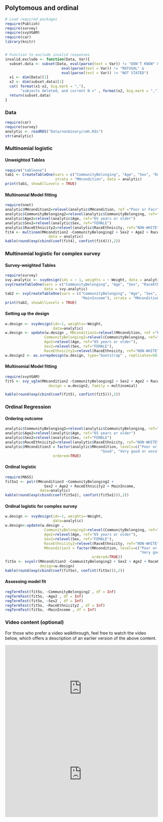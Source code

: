 ## Polytomous and ordinal {.unnumbered}

```r
# Load required packages
require(Publish)
require(survey)
require(svyVGAM)
require(car)
library(knitr)


# Function to exclude invalid responses
invalid.exclude <- function(Data, Var){
  subset.data <- subset(Data, eval(parse(text = Var)) != "DON'T KNOW" & 
                          eval(parse(text = Var)) != "REFUSAL" & 
                          eval(parse(text = Var)) != "NOT STATED")
  x1 <- dim(Data)[1]
  x2 <- dim(subset.data)[1]
  cat( format(x1-x2, big.mark = ","),
       "subjects deleted, and current N =" , format(x2, big.mark = ",") , "\n")
  return(subset.data)
}
```

### Data

```r
require(car)
require(survey)
analytic <- readRDS("Data/nonbinary/cmh.Rds")
str(analytic)
```

### Multinomial logistic

#### Unweighted Tables

```r
require("tableone")
tab1 <- CreateTableOne(vars = c("CommunityBelonging", "Age", "Sex", "RaceEthnicity", "MainIncome"),
                       strata = "MHcondition", data = analytic)
print(tab1, showAllLevels = TRUE)
```

#### Multinomial Model fitting

```r
require(nnet)
analytic$MHcondition2=relevel(analytic$MHcondition, ref ="Poor or Fair")
analytic$CommunityBelonging2=relevel(analytic$CommunityBelonging, ref="VERY WEAK")
analytic$Age2=relevel(analytic$Age, ref="65 years or older")
analytic$Sex2=relevel(analytic$Sex, ref="FEMALE")
analytic$RaceEthnicity2=relevel(analytic$RaceEthnicity, ref="NON-WHITE")
fit4 <- multinom(MHcondition2 ~CommunityBelonging2 + Sex2 + Age2 + RaceEthnicity2 + MainIncome, 
                    data = analytic)
kable(round(exp(cbind(coef(fit4), confint(fit4))),2))
```

### Multinomial logistic for complex survey

#### Survey-weighted Tables

```r
require(survey)
svy.analytic <- svydesign(ids = ~ 1, weights = ~ Weight, data = analytic)
svyCreateTableOne(vars = c("CommunityBelonging", "Age", "Sex", "RaceEthnicity", "MainIncome"), 
                  data = svy.analytic)
tab2 <- svyCreateTableOne(vars = c("CommunityBelonging", "Age", "Sex", "RaceEthnicity", 
                                   "MainIncome"), strata = "MHcondition", data = svy.analytic)
print(tab2, showAllLevels = TRUE)
```

#### Setting up the design

```r
w.design <- svydesign(id=~1, weights=~Weight, 
                      data=analytic)
w.design <- update(w.design , MHcondition2=relevel(MHcondition, ref ="Poor or Fair"),
                  CommunityBelonging2=relevel(CommunityBelonging, ref="VERY WEAK"),
                  Age2=relevel(Age, ref="65 years or older"),
                  Sex2=relevel(Sex, ref="FEMALE"),
                  RaceEthnicity2=relevel(RaceEthnicity, ref="NON-WHITE"))
w.design2 <- as.svrepdesign(w.design, type="bootstrap" , replicates=50)
```

#### Multinomial Model fitting

```r
require(svyVGAM)
fit5 <- svy_vglm(MHcondition2 ~CommunityBelonging2 + Sex2 + Age2 + RaceEthnicity2 + MainIncome,
                    design = w.design2, family = multinomial)
```

```r
kable(round(exp(cbind(coef(fit5), confint(fit5))),2))
```

### Ordinal Regression

#### Ordering outcome

```r
analytic$CommunityBelonging2=relevel(analytic$CommunityBelonging, ref="VERY WEAK")
analytic$Age2=relevel(analytic$Age, ref="65 years or older")
analytic$Sex2=relevel(analytic$Sex, ref="FEMALE")
analytic$RaceEthnicity2=relevel(analytic$RaceEthnicity, ref="NON-WHITE")
analytic$MHcondition3 = factor(analytic$MHcondition, levels=c("Poor or Fair", 
                                            "Good", "Very good or excellent"), 
                      ordered=TRUE)
```

#### Ordinal logistic

```r
require(MASS)
fit5o1 <- polr(MHcondition3 ~CommunityBelonging2 + 
                  Sex2 + Age2 + RaceEthnicity2 + MainIncome, 
                data=analytic)
kable(round(exp(cbind(coef(fit5o1), confint(fit5o1))),2))
```

#### Ordinal logistic for complex survey

```r
w.design <- svydesign(id=~1, weights=~Weight, 
                      data=analytic)
w.design<-update(w.design , 
                  CommunityBelonging2=relevel(CommunityBelonging, ref="VERY WEAK"),
                  Age2=relevel(Age, ref="65 years or older"),
                  Sex2=relevel(Sex, ref="FEMALE"),
                  RaceEthnicity2=relevel(RaceEthnicity, ref="NON-WHITE"),
                  MHcondition3 = factor(MHcondition, levels=c("Poor or Fair", "Good", 
                                                              "Very good or excellent"), 
                                        ordered=TRUE))
fit5o <- svyolr(MHcondition3 ~CommunityBelonging2 + Sex2 + Age2 + RaceEthnicity2 + MainIncome, 
                design=w.design)
kable(round(exp(cbind(coef(fit5o), confint(fit5o))),2))
```

#### Assessing model fit

```r
regTermTest(fit5o, ~CommunityBelonging2 , df = Inf) 
regTermTest(fit5o, ~Age2 , df = Inf) 
regTermTest(fit5o, ~Sex2 , df = Inf)
regTermTest(fit5o, ~RaceEthnicity2 , df = Inf)
regTermTest(fit5o, ~MainIncome , df = Inf)
```

### Video content (optional)

::: callout-tip
For those who prefer a video walkthrough, feel free to watch the video below, which offers a description of an earlier version of the above content.
:::

::: {style="position: relative; padding-bottom: 56.25%; height: 0; overflow: hidden;"}
<iframe src="https://www.youtube.com/embed/T-Fgh8sQW_A" style="position: absolute; top: 0; left: 0; width: 100%; height: 100%; border:0;" allowfullscreen>

</iframe>
:::

::: {style="position: relative; padding-bottom: 56.25%; height: 0; overflow: hidden;"}
<iframe src="https://www.youtube.com/embed/x7VICDQRrD4" style="position: absolute; top: 0; left: 0; width: 100%; height: 100%; border:0;" allowfullscreen>

</iframe>
:::
